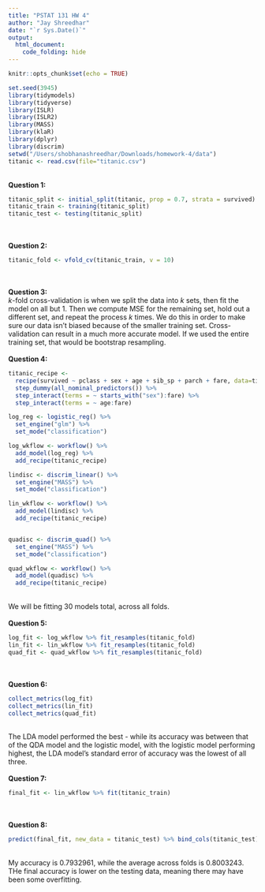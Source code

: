 ```yaml
---
title: "PSTAT 131 HW 4"
author: "Jay Shreedhar"
date: "`r Sys.Date()`"
output: 
  html_document:
    code_folding: hide
---
```


```r
knitr::opts_chunk$set(echo = TRUE)
```

```r
set.seed(3945)
library(tidymodels)
library(tidyverse)
library(ISLR)
library(ISLR2)
library(MASS)
library(klaR)
library(dplyr)
library(discrim)
setwd("/Users/shobhanashreedhar/Downloads/homework-4/data")
titanic <- read.csv(file="titanic.csv")
```
<br />**Question 1:**<br />
```r

titanic_split <- initial_split(titanic, prop = 0.7, strata = survived)
titanic_train <- training(titanic_split)
titanic_test <- testing(titanic_split)

```
<br /><br />
**Question 2:**<br />
```r
titanic_fold <- vfold_cv(titanic_train, v = 10)

```
<br /><br />
**Question 3:**<br />
*k*-fold cross-validation is when we split the data into *k* sets, then fit the model on all but 1. Then we compute MSE for the remaining set, hold out a different set, and repeat the process *k* times. We do this in order to make sure our data isn't biased because of the smaller training set. Cross-validation can result in a much more accurate model. If we used the entire training set, that would be bootstrap resampling.
<br /><br />
**Question 4:**<br />
```r

titanic_recipe <- 
  recipe(survived ~ pclass + sex + age + sib_sp + parch + fare, data=titanic_train) %>% step_impute_linear(age) %>%
  step_dummy(all_nominal_predictors()) %>% 
  step_interact(terms = ~ starts_with("sex"):fare) %>%
  step_interact(terms = ~ age:fare)

log_reg <- logistic_reg() %>% 
  set_engine("glm") %>% 
  set_mode("classification")

log_wkflow <- workflow() %>% 
  add_model(log_reg) %>% 
  add_recipe(titanic_recipe)

lindisc <- discrim_linear() %>% 
  set_engine("MASS") %>% 
  set_mode("classification")

lin_wkflow <- workflow() %>% 
  add_model(lindisc) %>% 
  add_recipe(titanic_recipe)


quadisc <- discrim_quad() %>% 
  set_engine("MASS") %>% 
  set_mode("classification")

quad_wkflow <- workflow() %>% 
  add_model(quadisc) %>% 
  add_recipe(titanic_recipe)


```
<br />We will be fitting 30 models total, across all folds.
<br /><br />
**Question 5:**<br />
```r

log_fit <- log_wkflow %>% fit_resamples(titanic_fold)
lin_fit <- lin_wkflow %>% fit_resamples(titanic_fold)
quad_fit <- quad_wkflow %>% fit_resamples(titanic_fold)


```
<br /><br />
**Question 6:**<br />
```r

collect_metrics(log_fit)
collect_metrics(lin_fit)
collect_metrics(quad_fit)

```
<br />The LDA model performed the best - while its accuracy was between that of the QDA model and the logistic model, with the logistic model performing highest, the LDA model's standard error of accuracy was the lowest of all three. 
<br /><br />
**Question 7:**<br />
```r

final_fit <- lin_wkflow %>% fit(titanic_train)

```
<br /><br />
**Question 8:**<br />
```r

predict(final_fit, new_data = titanic_test) %>% bind_cols(titanic_test) %>% accuracy(truth=as.factor(survived), estimate=.pred_class)

```
<br />My accuracy is 0.7932961, while the average across folds is 0.8003243. THe final accuracy is lower on the testing data, meaning there may have been some overfitting.
